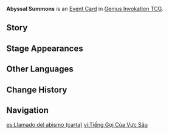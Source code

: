{{Genius Invokation TCG Infobox
|id       = 332015
|image    = Abyssal Summons Event Card.png
|type     = Event Card
|effect   = Summon 1 '''[[Random Hilichurl Summon]]'''!<br>(You must have at least 2 Monster characters in your deck to add this card to your deck.)<br><br>{{TCG Summon|Cryo Hilichurl Shooter}}<br>{{TCG Summon|Electro Hilichurl Shooter}}<br>{{TCG Summon|Hilichurl Berserker}}<br>{{TCG Summon|Hydro Samachurl}}
|matching = 2
|source1   = {{Sold By|Abyssal Summons}}
|features = Cryo Abyss Mage;Wooden Shield Hilichurl Guard
}}
'''Abyssal Summons''' is an [[Event Card]] in [[Genius Invokation TCG]].

==Story==
{{Description|"Yaya ika!"|title=Abyssal Summons}}

==Stage Appearances==
{{Genius Invokation TCG Stage Appearances}}

==Other Languages==
{{Other Languages
|en      = Abyssal Summons
|zhs     = 深渊的呼唤
|zhs_rm  = Shēnyuān de Hūhuàn
|zht     = 深淵的呼喚
|zht_rm  = Shēnyuān de Hūhuàn
|zh_tl   = Call of the Abyss
|ja      = アビスの呼びかけ
|ja_rm   = Abisu no Yobikake
|ja_tl   = Abyss Call
|ko      = 심연의 부름
|ko_rm   = Simyeon-ui Bureum
|ko_tl   = Call of Abyss
|es      = Llamado del abismo
|es_tl   = Call of the Abyss
|fr      = Appel de l'Abîme
|fr_tl   = Call of the Abyss
|ru      = Призыв Бездны
|ru_tl   = Abyss Summon
|th      = Abyssal Summons
|vi      = Tiếng Gọi Của Vực Sâu
|vi_tl   = Call of the Abyss
|de      = Ruf des Abgrunds
|de_tl   = Call of the Abyss
|id      = Abyssal Summons
|pt      = Chamado do Abismo
|pt_tl   = 
|tr      = Hiçlik Çağrısı
|tr_tl   = Call of the Abyss
|it      = Chiamata abissale
|it_tl   = Abyssal Call
}}

==Change History==
{{Change History|3.3}}

==Navigation==
{{Genius Invokation TCG Navbox|Event Card}}

[[es:Llamado del abismo (carta)]]
[[vi:Tiếng Gọi Của Vực Sâu]]